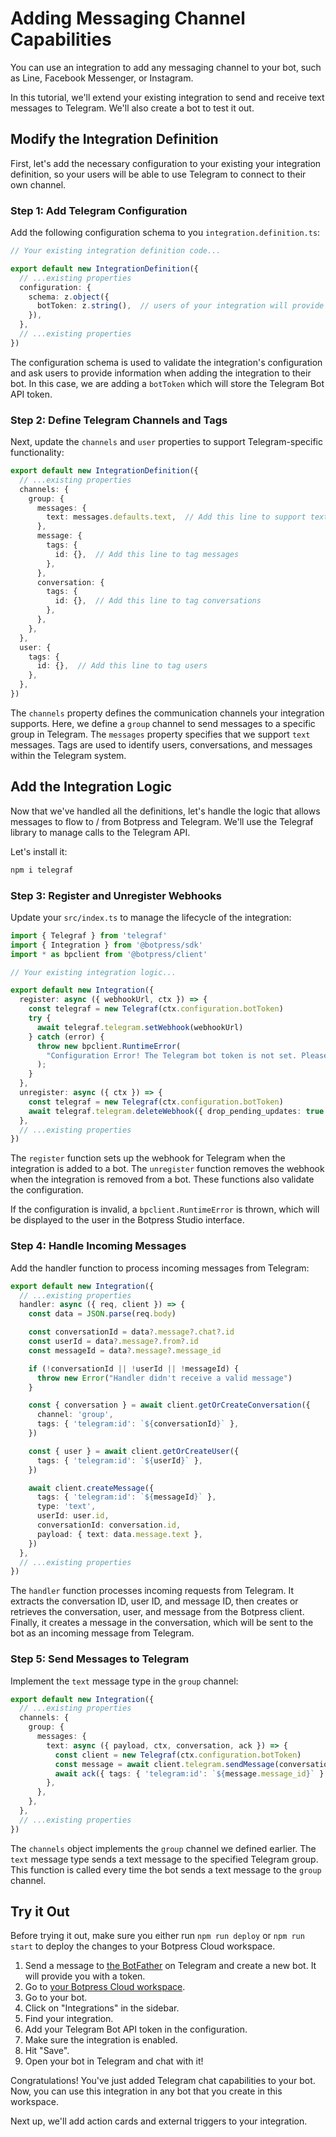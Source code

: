 

# Adding Messaging Channel Capabilities

You can use an integration to add any messaging channel to your bot, such as Line, Facebook Messenger, or Instagram.

In this tutorial, we'll extend your existing integration to send and receive text messages to Telegram. We'll also create a bot to test it out. 

## Modify the Integration Definition

First, let's add the necessary configuration to your existing your integration definition, so your users will be able to use Telegram to connect to their own channel.

### Step 1: Add Telegram Configuration

Add the following configuration schema to you `integration.definition.ts`:

```ts
// Your existing integration definition code...

export default new IntegrationDefinition({
  // ...existing properties
  configuration: {
    schema: z.object({
      botToken: z.string(),  // users of your integration will provide this token to connect to their Telegram bot
    }),
  },
  // ...existing properties
})
```

The configuration schema is used to validate the integration's configuration and ask users to provide information when adding the integration to their bot. In this case, we are adding a `botToken` which will store the Telegram Bot API token. 

### Step 2: Define Telegram Channels and Tags

Next, update the `channels` and `user` properties to support Telegram-specific functionality:

```ts
export default new IntegrationDefinition({
  // ...existing properties
  channels: {
    group: {
      messages: {
        text: messages.defaults.text,  // Add this line to support text messages
      },
      message: {
        tags: {
          id: {},  // Add this line to tag messages
        },
      },
      conversation: {
        tags: {
          id: {},  // Add this line to tag conversations
        },
      },
    },
  },
  user: {
    tags: {
      id: {},  // Add this line to tag users
    },
  },
})
```


The `channels` property defines the communication channels your integration supports. Here, we define a `group` channel to send messages to a specific group in Telegram. The `messages` property specifies that we support `text` messages. Tags are used to identify users, conversations, and messages within the Telegram system.

## Add the Integration Logic

Now that we've handled all the definitions, let's handle the logic that allows messages to flow to / from Botpress and Telegram.
We'll use the Telegraf library to manage calls to the Telegram API. 

Let's install it:

```bash
npm i telegraf
```

### Step 3: Register and Unregister Webhooks

Update your `src/index.ts` to manage the lifecycle of the integration:

```ts
import { Telegraf } from 'telegraf'
import { Integration } from '@botpress/sdk'
import * as bpclient from '@botpress/client'

// Your existing integration logic...

export default new Integration({
  register: async ({ webhookUrl, ctx }) => {
    const telegraf = new Telegraf(ctx.configuration.botToken)
    try {
      await telegraf.telegram.setWebhook(webhookUrl)
    } catch (error) {
      throw new bpclient.RuntimeError(
        "Configuration Error! The Telegram bot token is not set. Please set it in your bot integration configuration."
      );
    }
  },
  unregister: async ({ ctx }) => {
    const telegraf = new Telegraf(ctx.configuration.botToken)
    await telegraf.telegram.deleteWebhook({ drop_pending_updates: true })
  },
  // ...existing properties
})
```



The `register` function sets up the webhook for Telegram when the integration is added to a bot. The `unregister` function removes the webhook when the integration is removed from a bot. These functions also validate the configuration.

If the configuration is invalid, a `bpclient.RuntimeError` is thrown, which will be displayed to the user in the Botpress Studio interface.

### Step 4: Handle Incoming Messages

Add the handler function to process incoming messages from Telegram:

```ts
export default new Integration({
  // ...existing properties
  handler: async ({ req, client }) => {
    const data = JSON.parse(req.body)

    const conversationId = data?.message?.chat?.id
    const userId = data?.message?.from?.id
    const messageId = data?.message?.message_id

    if (!conversationId || !userId || !messageId) {
      throw new Error("Handler didn't receive a valid message")
    }

    const { conversation } = await client.getOrCreateConversation({
      channel: 'group',
      tags: { 'telegram:id': `${conversationId}` },
    })

    const { user } = await client.getOrCreateUser({
      tags: { 'telegram:id': `${userId}` },
    })

    await client.createMessage({
      tags: { 'telegram:id': `${messageId}` },
      type: 'text',
      userId: user.id,
      conversationId: conversation.id,
      payload: { text: data.message.text },
    })
  },
  // ...existing properties
})
```



The `handler` function processes incoming requests from Telegram. It extracts the conversation ID, user ID, and message ID, then creates or retrieves the conversation, user, and message from the Botpress client. Finally, it creates a message in the conversation, which will be sent to the bot as an incoming message from Telegram.

### Step 5: Send Messages to Telegram

Implement the `text` message type in the `group` channel:

```ts
export default new Integration({
  // ...existing properties
  channels: {
    group: {
      messages: {
        text: async ({ payload, ctx, conversation, ack }) => {
          const client = new Telegraf(ctx.configuration.botToken)
          const message = await client.telegram.sendMessage(conversation.tags['telegram:id']!, payload.text)
          await ack({ tags: { 'telegram:id': `${message.message_id}` } })
        },
      },
    },
  },
  // ...existing properties
})
```


The `channels` object implements the `group` channel we defined earlier. The `text` message type sends a text message to the specified Telegram group. This function is called every time the bot sends a text message to the `group` channel.

## Try it Out

Before trying it out, make sure you either run `npm run deploy` or `npm run start` to deploy the changes to your Botpress Cloud workspace.

1. Send a message to [the BotFather](https://telegram.me/BotFather) on Telegram and create a new bot. It will provide you with a token.
2. Go to [your Botpress Cloud workspace](https://app.botpress.cloud/workspaces/).
3. Go to your bot.
4. Click on "Integrations" in the sidebar.
5. Find your integration.
6. Add your Telegram Bot API token in the configuration.
7. Make sure the integration is enabled.
8. Hit "Save".
9. Open your bot in Telegram and chat with it!

Congratulations! You've just added Telegram chat capabilities to your bot. Now, you can use this integration in any bot that you create in this workspace.

Next up, we'll add action cards and external triggers to your integration.